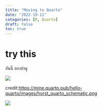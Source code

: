 ```yaml
---
title: "Moving to Quarto"
date: "2022-19-11"
categories: [R, Quarto]
draft: false
toc: true 
---
```


# try this

อันนี้ ลองทำดู

![](https://mine.quarto.pub/hello-quarto/images/horst_quarto_schematic.png)

credit:<https://mine.quarto.pub/hello-quarto/images/horst_quarto_schematic.png>

![](https://mine.quarto.pub/hello-quarto/images/horst_qmd_render_schema.png)
